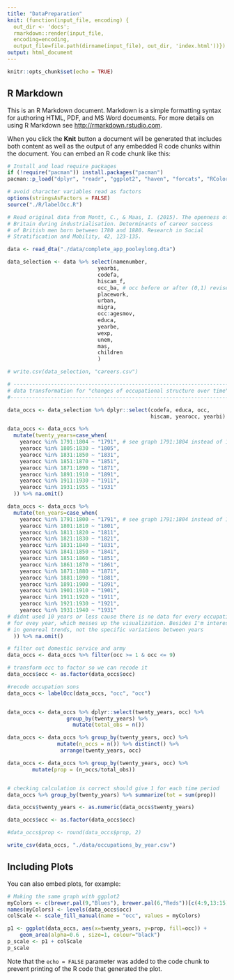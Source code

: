 ```yaml
---
title: "DataPreparation"
knit: (function(input_file, encoding) {
  out_dir <- 'docs';
  rmarkdown::render(input_file,
  encoding=encoding,
  output_file=file.path(dirname(input_file), out_dir, 'index.html'))})
output: html_document
---
```


```r
knitr::opts_chunk$set(echo = TRUE)
```

## R Markdown

This is an R Markdown document. Markdown is a simple formatting syntax for authoring HTML, PDF, and MS Word documents. For more details on using R Markdown see <http://rmarkdown.rstudio.com>.

When you click the **Knit** button a document will be generated that includes both content as well as the output of any embedded R code chunks within the document. You can embed an R code chunk like this:

```r
# Install and load require packages
if (!require("pacman")) install.packages("pacman")
pacman::p_load("dplyr", "readr", "ggplot2", "haven", "forcats", "RColorBrewer")

# avoid character variables read as factors
options(stringsAsFactors = FALSE)
source("./R/labelOcc.R")

# Read original data from Montt, C., & Maas, I. (2015). The openness of 
# Britain during industrialisation. Determinants of career success 
# of British men born between 1780 and 1880. Research in Social 
# Stratification and Mobility, 42, 123-135.

data <- read_dta("./data/complete_app_pooleylong.dta")

data_selection <- data %>% select(namenumber,
                             yearbi,
                             codefa,
                             hiscam_f,
                             occ_ba, # occ before or after (0,1) revise
                             placework,
                             urban,
                             migra,
                             occ:agesmov,
                             educa,
                             yearbe,
                             wexp,
                             unem,
                             mas,
                             children
                             )

# write.csv(data_selection, "careers.csv")

# --------------------------------------------------------------------------
# data transformation for "changes of occupational structure over time"
#---------------------------------------------------------------------------

data_occs <- data_selection %>% dplyr::select(codefa, educa, occ, 
                                              hiscam, yearocc, yearbi)

data_occs <- data_occs %>%
  mutate(twenty_years=case_when(
    yearocc %in% 1791:1804 ~ "1791", # see graph 1791:1804 instead of 1791:1810 the decline is steeper
    yearocc %in% 1805:1830 ~ "1805",
    yearocc %in% 1831:1850 ~ "1831",
    yearocc %in% 1851:1870 ~ "1851",
    yearocc %in% 1871:1890 ~ "1871",
    yearocc %in% 1891:1910 ~ "1891",
    yearocc %in% 1911:1930 ~ "1911",
    yearocc %in% 1931:1955 ~ "1931"
  )) %>% na.omit()

data_occs <- data_occs %>%
  mutate(ten_years=case_when(
    yearocc %in% 1791:1800 ~ "1791", # see graph 1791:1804 instead of 1791:1810 the decline is steeper
    yearocc %in% 1801:1810 ~ "1801",
    yearocc %in% 1811:1820 ~ "1811",
    yearocc %in% 1821:1830 ~ "1821",
    yearocc %in% 1831:1840 ~ "1831",
    yearocc %in% 1841:1850 ~ "1841",
    yearocc %in% 1851:1860 ~ "1851",
    yearocc %in% 1861:1870 ~ "1861",
    yearocc %in% 1871:1880 ~ "1871",
    yearocc %in% 1881:1890 ~ "1881",
    yearocc %in% 1891:1900 ~ "1891",
    yearocc %in% 1901:1910 ~ "1901",
    yearocc %in% 1911:1920 ~ "1911",
    yearocc %in% 1921:1930 ~ "1921",
    yearocc %in% 1931:1940 ~ "1931" 
# didnt used 10 years or less cause there is no data for every occupation 
# for evey year, which messes up the visualization. Besides I'm interested
# in genereal trends, not the specific variations between years
  )) %>% na.omit()

# filter out domestic service and army
data_occs <- data_occs %>% filter(occ >= 1 & occ <= 9)

# transform occ to factor so we can recode it
data_occs$occ <- as.factor(data_occs$occ)

#recode occupation sons
data_occs <- labelOcc(data_occs, "occ", "occ")


data_occs <- data_occs %>% dplyr::select(twenty_years, occ) %>% 
                   group_by(twenty_years) %>%
                     mutate(total_obs = n()) 

data_occs <- data_occs %>% group_by(twenty_years, occ) %>% 
                mutate(n_occs = n()) %>% distinct() %>% 
                 arrange(twenty_years, occ) 

data_occs <- data_occs %>% group_by(twenty_years, occ) %>% 
        mutate(prop = (n_occs/total_obs))


# checking calculation is correct should give 1 for each time period
data_occs %>% group_by(twenty_years) %>% summarize(tot = sum(prop))

data_occs$twenty_years <- as.numeric(data_occs$twenty_years)

data_occs$occ <- as.factor(data_occs$occ) 

#data_occs$prop <- round(data_occs$prop, 2)

write_csv(data_occs, "./data/occupations_by_year.csv")
```

## Including Plots

You can also embed plots, for example:

```r
# Making the same graph with ggplot2
myColors <- c(brewer.pal(9,"Blues"), brewer.pal(6,"Reds"))[c(4:9,13:15)]
names(myColors) <- levels(data_occs$occ)
colScale <- scale_fill_manual(name = "occ", values = myColors)

p1 <- ggplot(data_occs, aes(x=twenty_years, y=prop, fill=occ)) + 
    geom_area(alpha=0.6 , size=1, colour="black") 
p_scale <- p1 + colScale
p_scale
```

Note that the `echo = FALSE` parameter was added to the code chunk to prevent printing of the R code that generated the plot.
